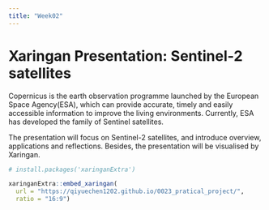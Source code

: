 ```yaml
---
title: "Week02"
---
```


# Xaringan Presentation: Sentinel-2 satellites {.unnumbered}

Copernicus is the earth observation programme launched by the European Space Agency(ESA), which can provide accurate, timely and easily accessible information to improve the living environments. Currently, ESA has developed the family of Sentinel satellites.

The presentation will focus on Sentinel-2 satellites, and introduce overview, applications and reflections. Besides, the presentation will be visualised by Xaringan.

```r
# install.packages('xaringanExtra')
```

```r
xaringanExtra::embed_xaringan(
  url = "https://qiyuechen1202.github.io/0023_pratical_project/",
  ratio = "16:9")
```

